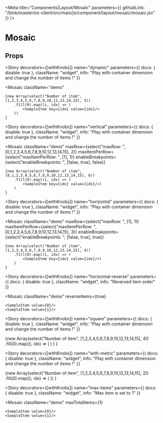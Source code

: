 
<Meta 
  title="Components|Layout/Mosaic"
  parameters={{
    githubLink: "/blob/master/ez-client/src/main/js/component/layout/mosaic/mosaic.jsx"
  }}
/>


<Anchor storyId="components-layout-mosaic-mosaic--default-story" />


# Mosaic

## Props


<Props of={Mosaic} />


<Story
  decorators={[withKnobs]}
  name="dynamic"
  parameters={{
    docs: {
      disable: true
    },
    className: "widget",
    info: "Play with container dimension and change the number of items !"
  }}
>
  <Mosaic
    className="demo"
  >
    {new Array(select("Number of item", [1,2,3,4,5,6,7,8,9,10,12,13,14,15], 3))
        .fill(0).map((i, idx) => (
            <SampleItem key={idx} value={idx}/>
        ))
    }
  </Mosaic>
</Story>

<Story
  decorators={[withKnobs]}
  name="vertical"
  parameters={{
    docs: {
      disable: true
    },
    className: "widget",
    info: "Play with container dimension and change the number of items !"
  }}
>
  <Mosaic
    className="demo"
    maxRow={select("maxRow: ", [0,1,2,3,4,5,6,7,8,9,10,12,13,14,15], 2)}
    maxItemPerRow={select("maxItemPerRow: ", [1], 1)}
    enableBreakpoints={select("enableBreakpoints: ", [false, true], false)}
  >
    {new Array(select("Number of item", [0,1,2,3,4,5,6,7,8,9,10,12,13,14,15], 6))
        .fill(0).map((i, idx) => (
            <SampleItem key={idx} value={idx}/>)
        )
    }
  </Mosaic>
</Story>

<Story
  decorators={[withKnobs]}
  name="horizontal"
  parameters={{
    docs: {
      disable: true
    },
    className: "widget",
    info: "Play with container dimension and change the number of items !"
  }}
>
  <Mosaic
    className="demo"
    maxRow={select("maxRow: ", [1], 1)}
    maxItemPerRow={select("maxItemPerRow: ", [0,1,2,3,4,5,6,7,8,9,10,12,13,14,15], 3)}
    enableBreakpoints={select("enableBreakpoints: ", [false, true], true)}
  >
    {new Array(select("Number of item", [1,2,3,4,5,6,7,8,9,10,12,13,14,15], 4))
        .fill(0).map((i, idx) => (
            <SampleItem key={idx} value={idx}/>)
        )
    }
  </Mosaic>
</Story>


<Story
  decorators={[withKnobs]}
  name="horizontal-reverse"
  parameters={{
    docs: {
      disable: true
    },
    className: "widget",
    info: "Reversed item order"
  }}
>
  <Mosaic
    className="demo"
    reverseItems={true}
  >
    <SampleItem value={0}/>
    <SampleItem value={1}/>
  </Mosaic>
</Story>

<Story
  decorators={[withKnobs]}
  name="square"
  parameters={{
    docs: {
      disable: true
    },
    className: "widget",
    info: "Play with container dimension and change the number of items !"
  }}
>
  <Mosaic maxRow={2} maxItemPerRow={2}  className="demo">
    {new Array(select("Number of item", [1,2,3,4,5,6,7,8,9,10,12,13,14,15], 4))
        .fill(0).map((i, idx) => (
            <SampleItem key={idx} value={idx}/>)
        )
    }
  </Mosaic>
</Story>



<Story
decorators={[withKnobs]}
name="with-metric"
parameters={{
  docs: {
    disable: true
  },
  className: "widget",
  info: "Play with container dimension and change the number of items !"
}}
>
<Mosaic className="demo">
  {new Array(select("Number of item", [1,2,3,4,5,6,7,8,9,10,12,13,14,15], 2))
    .fill(0).map((i, idx) => (
      <Metric
        key={idx}
        contentImageSrc="img/thumb.svg"
        legend={`${idx}%`}
      />
    ))
  }
</Mosaic>
</Story>


<Story
  decorators={[withKnobs]}
  name="max-items"
  parameters={{
    docs: {
      disable: true
    },
    className: "widget",
    info: "Max item is set to 1"
  }}
>
  <Mosaic
    className="demo"
    maxTotalItems={1}
  >
    <SampleItem value={0}/>
    <SampleItem value={1}/>
  </Mosaic>
</Story>
